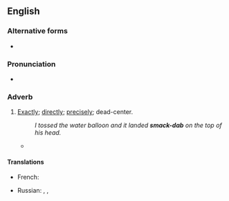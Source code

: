 {{also|smackdab|smack dab}}
==English==

===Alternative forms===
* {{l|en|smack dab}}

===Pronunciation===
* {{audio|en-us-smack-dab.ogg|Audio (US)|lang=en}}

===Adverb===
{{en-adv|head=[[smack]]-[[dab]]|-}}

# {{lb|en|slang}} [[exactly|Exactly]]; [[directly]]; [[precisely]]; dead-center.
#: ''I tossed the water balloon and it landed '''smack-dab''' on the top of his head.''
#* {{quote-journal
|date=July 23, 2017
|author=Brandon Nowalk
|title=The great game begins with a bang on Game Of Thrones (newbies)
|work=The Onion AV Club
|url=http://www.avclub.com/tvclub/great-game-begins-bang-game-thrones-newbies-258485
|page=
|passage=Things build and build, and it becomes clearer and clearer that a battle is about to take place. In “Stormborn,” a bang above deck is all the warning we get, and suddenly the Yara Greyjoy fleet is '''smack dab''' in the middle of Euron’s Iron Fleet, and the party begins.}}

====Translations====
{{trans-top|exactly, directly}}
* French: {{t+|fr|pile-poil}}
{{trans-mid}}
* Russian: {{t+|ru|прямико́м|n}}, {{t+|ru|прямёхонько|n}}, {{t+|ru|пря́мо|n}}
{{trans-bottom}}